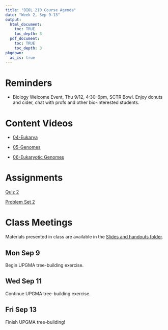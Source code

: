 ```yaml
---
title: "BIOL 210 Course Agenda"
date: "Week 2, Sep 9-13"
output: 
  html_document:
    toc: TRUE
    toc_depth: 3
  pdf_document:
    toc: TRUE
    toc_depth: 3
pkgdown:
  as_is: true
---
```


# Reminders

* Biology Welcome Event, Thu 9/12, 4:30-6pm, SCTR Bowl. Enjoy donuts and cider, chat with profs and other bio-interested students.

# Content Videos

* [04-Eukarya](https://drive.google.com/drive/folders/18h_G9z9nqi_LV9Bdq87AZZgCpbEWWCH9?usp=drive_link)

* [05-Genomes](https://drive.google.com/drive/folders/1IhzYhuYcH-58z9h39GZ51fNmXI-n0TO2?usp=drive_link)

* [06-Eukaryotic Genomes](https://drive.google.com/drive/folders/1Il2QzipBuawfY4UMBwP2iQKNM1SP6vBM?usp=drive_link)

# Assignments

[Quiz 2](https://docs.google.com/forms/d/e/1FAIpQLSe03PkgqNcCk6QoPhslpzIQAD6EZWHpb6i-PcE7cla5Q9_7Fg/viewform?usp=sf_link)

[Problem Set 2](ps2.html)

# Class Meetings

Materials presented in class are available in the [Slides and handouts folder](https://drive.google.com/drive/folders/17Fm-yEXqtlvGJfFaw6WqywIScW_eZ8m_?usp=drive_link).

## Mon Sep 9

Begin UPGMA tree-building exercise.

## Wed Sep 11

Continue UPGMA tree-building exercise.


## Fri Sep 13

Finish UPGMA tree-building!


